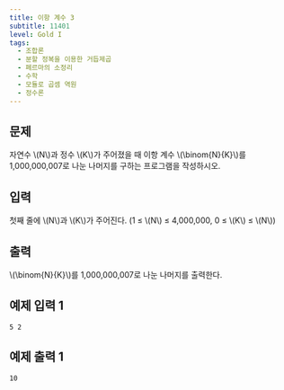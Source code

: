 ```yaml
---
title: 이항 계수 3
subtitle: 11401
level: Gold I
tags:
  - 조합론
  - 분할 정복을 이용한 거듭제곱
  - 페르마의 소정리
  - 수학
  - 모듈로 곱셈 역원
  - 정수론
---
```


## 문제

자연수 \\(N\\)과 정수 \\(K\\)가 주어졌을 때 이항 계수 \\(\\binom\{N}\{K}\\)를 1,000,000,007로 나눈 나머지를 구하는 프로그램을 작성하시오.

## 입력

첫째 줄에 \\(N\\)과 \\(K\\)가 주어진다. (1 ≤ \\(N\\) ≤ 4,000,000, 0 ≤ \\(K\\) ≤ \\(N\\))

## 출력

\\(\\binom\{N}\{K}\\)를 1,000,000,007로 나눈 나머지를 출력한다.

## 예제 입력 1

```
5 2
```

## 예제 출력 1

```
10
```
